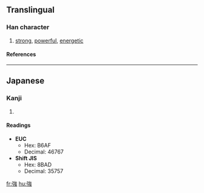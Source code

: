 {{see|强|彊}}

==Translingual==
===Han character===
{{Han char|rn=57|rad=弓|as=08|sn=11|four=1323<sub>6</sub>|canj=弓戈中戈 (NILI)}}
# [[strong]], [[powerful]], [[energetic]]
====References====
{{Han ref|kx=0359.230|dkj=09815|hdz=20999.070|uh=5F37|ud=24375|bh=B16A|bd=45418}}

----
==Japanese==
===Kanji===
{{ja-kanji|grade=2|rs=弓08}}
# {{defn|Japanese}} 
====Readings====
{{ja-readings|on=[[きょう]] (kyō), [[ごう]] (gō)|kun=[[つよい]] (tsuyoi), [[しいる]] (shiiru), [[つよまる]] (tsuyomaru)}}
 

* '''EUC'''
** Hex: B6AF
** Decimal: 46767
* '''Shift JIS'''
** Hex: 8BAD
** Decimal: 35757

[[fr:強]]
[[hu:強]]